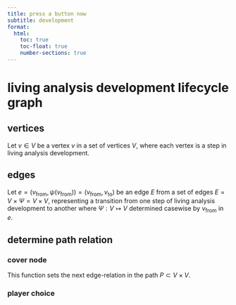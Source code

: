 ```yaml
---
title: press a button now
subtitle: development
format: 
  html:
    toc: true
    toc-float: true
    number-sections: true
---
```


# living analysis development lifecycle graph

## vertices

Let $v \in V$ be a vertex $v$ in a set of vertices $V$, where each vertex is a step in living analysis development.

## edges

Let $e = (v_\text{from}, \psi(v_\text{from})) = (v_\text{from}, v_\text{to})$ be an edge $E$ from a set of edges $E = V \times \Psi = V \times V$, representing a transition from one step of living analysis development to another where $\Psi : V \mapsto V$ determined casewise by $v_\text{from}$ in $e$.

## determine path relation

### cover node

This function sets the next edge-relation in the path $P \subset V \times V$.

### player choice

